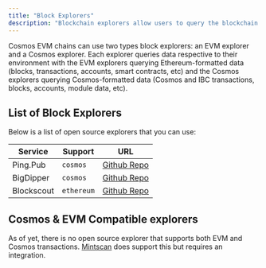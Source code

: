 ```yaml
---
title: "Block Explorers"
description: "Blockchain explorers allow users to query the blockchain for data. Explorers are often compared to search engines for the blockchain. By using an explorer, users can search and track balances, transactions, contracts, and other broadcast data to the blockchain."
---
```


Cosmos EVM chains can use two types block explorers: an EVM explorer and a Cosmos explorer. Each explorer queries data respective to their environment with the EVM explorers querying Ethereum-formatted data (blocks, transactions, accounts, smart contracts, etc) and the Cosmos explorers querying Cosmos-formatted data (Cosmos and IBC transactions, blocks, accounts, module data, etc).

## List of Block Explorers[​](#list-of-block-explorers "Direct link to List of Block Explorers")

Below is a list of open source explorers that you can use:

| Service    | Support    | URL                                                             |
| ---------- | ---------- | --------------------------------------------------------------- |
| Ping.Pub   | `cosmos`   | [Github Repo](https://github.com/ping-pub/explorer)             |
| BigDipper  | `cosmos`   | [Github Repo](https://github.com/forbole/big-dipper-2.0-cosmos) |
| Blockscout | `ethereum` | [Github Repo](https://github.com/blockscout/blockscout)         |

## Cosmos & EVM Compatible explorers[​](#cosmos--evm-compatible-explorers "Direct link to Cosmos & EVM Compatible explorers")

As of yet, there is no open source explorer that supports both EVM and Cosmos transactions. [Mintscan](https://mintscan.io/) does support this but requires an integration.

